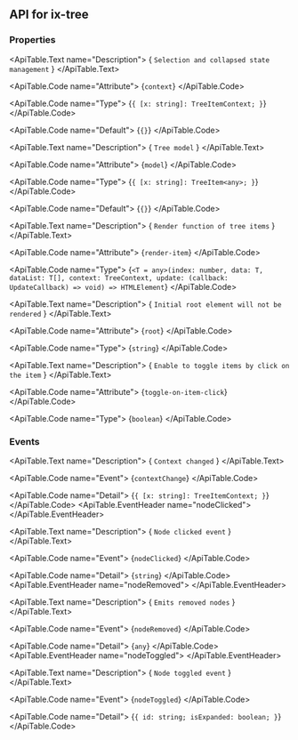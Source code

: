 
## API for ix-tree

### Properties

<ApiTable id="property-context">
  <ApiTable.PropertyHeader name="context" singleFramework="">
  </ApiTable.PropertyHeader>

  <ApiTable.Text name="Description">
    { `Selection and collapsed state management` }
  </ApiTable.Text>

  <ApiTable.Code name="Attribute">
    {`context`}
  </ApiTable.Code>

  <ApiTable.Code name="Type">
   {`{ [x: string]: TreeItemContext; }`}
  </ApiTable.Code>

  <ApiTable.Code name="Default">
    {`{}`}
  </ApiTable.Code>

</ApiTable>
<ApiTable id="property-model">
  <ApiTable.PropertyHeader name="model" singleFramework="">
  </ApiTable.PropertyHeader>

  <ApiTable.Text name="Description">
    { `Tree model` }
  </ApiTable.Text>

  <ApiTable.Code name="Attribute">
    {`model`}
  </ApiTable.Code>

  <ApiTable.Code name="Type">
   {`{ [x: string]: TreeItem<any>; }`}
  </ApiTable.Code>

  <ApiTable.Code name="Default">
    {`{}`}
  </ApiTable.Code>

</ApiTable>
<ApiTable id="property-renderItem">
  <ApiTable.PropertyHeader name="renderItem" singleFramework="">
  </ApiTable.PropertyHeader>

  <ApiTable.Text name="Description">
    { `Render function of tree items` }
  </ApiTable.Text>

  <ApiTable.Code name="Attribute">
    {`render-item`}
  </ApiTable.Code>

  <ApiTable.Code name="Type">
   {`<T = any>(index: number, data: T, dataList: T[], context: TreeContext, update: (callback: UpdateCallback) => void) => HTMLElement`}
  </ApiTable.Code>


</ApiTable>
<ApiTable id="property-root">
  <ApiTable.PropertyHeader name="root" singleFramework="">
  </ApiTable.PropertyHeader>

  <ApiTable.Text name="Description">
    { `Initial root element will not be rendered` }
  </ApiTable.Text>

  <ApiTable.Code name="Attribute">
    {`root`}
  </ApiTable.Code>

  <ApiTable.Code name="Type">
   {`string`}
  </ApiTable.Code>


</ApiTable>
<ApiTable id="property-toggleOnItemClick">
  <ApiTable.PropertyHeader name="toggleOnItemClick" singleFramework="">
      <SinceTag message={`3.0.0`} />
  </ApiTable.PropertyHeader>

  <ApiTable.Text name="Description">
    { `Enable to toggle items by click on the item` }
  </ApiTable.Text>

  <ApiTable.Code name="Attribute">
    {`toggle-on-item-click`}
  </ApiTable.Code>

  <ApiTable.Code name="Type">
   {`boolean`}
  </ApiTable.Code>


</ApiTable>


### Events

<ApiTable id="event-contextChange">
  <ApiTable.EventHeader name="contextChange">
  </ApiTable.EventHeader>

  <ApiTable.Text name="Description">
    { `Context changed` }
  </ApiTable.Text>

  <ApiTable.Code name="Event">
    {`contextChange`}
  </ApiTable.Code>

  <ApiTable.Code name="Detail">
    {`{ [x: string]: TreeItemContext; }`}
  </ApiTable.Code>
</ApiTable>
<ApiTable id="event-nodeClicked">
  <ApiTable.EventHeader name="nodeClicked">
  </ApiTable.EventHeader>

  <ApiTable.Text name="Description">
    { `Node clicked event` }
  </ApiTable.Text>

  <ApiTable.Code name="Event">
    {`nodeClicked`}
  </ApiTable.Code>

  <ApiTable.Code name="Detail">
    {`string`}
  </ApiTable.Code>
</ApiTable>
<ApiTable id="event-nodeRemoved">
  <ApiTable.EventHeader name="nodeRemoved">
  </ApiTable.EventHeader>

  <ApiTable.Text name="Description">
    { `Emits removed nodes` }
  </ApiTable.Text>

  <ApiTable.Code name="Event">
    {`nodeRemoved`}
  </ApiTable.Code>

  <ApiTable.Code name="Detail">
    {`any`}
  </ApiTable.Code>
</ApiTable>
<ApiTable id="event-nodeToggled">
  <ApiTable.EventHeader name="nodeToggled">
  </ApiTable.EventHeader>

  <ApiTable.Text name="Description">
    { `Node toggled event` }
  </ApiTable.Text>

  <ApiTable.Code name="Event">
    {`nodeToggled`}
  </ApiTable.Code>

  <ApiTable.Code name="Detail">
    {`{ id: string; isExpanded: boolean; }`}
  </ApiTable.Code>
</ApiTable>


